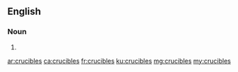 ==English==

===Noun===
{{head|en|noun plural form}}

# {{plural of|crucible|lang=en}}

[[ar:crucibles]]
[[ca:crucibles]]
[[fr:crucibles]]
[[ku:crucibles]]
[[mg:crucibles]]
[[my:crucibles]]
